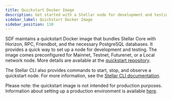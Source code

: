 ```yaml
---
title: Quickstart Docker Image
description: Get started with a Stellar node for development and testing.
sidebar_label: Quickstart Docker Image
sidebar_position: 110
---
```


SDF maintains a quickstart Docker image that bundles Stellar Core with Horizon, RPC, Friendbot, and the necessary PostgreSQL databases. It provides a quick way to set up a node for development and testing. The image comes preconfigured for Mainnet, Testnet, Futurenet, or a Local network node. More details are available at the [quickstart repository](https://github.com/stellar/quickstart).

The Stellar CLI also provides commands to start, stop, and observe a quickstart node. For more information, see the [Stellar CLI documentation](cli/stellar-cli.mdx#stellar-network-container).

Please note: the quickstart image is not intended for production purposes. Information about setting up a production environment is available [here](../../validators/README.mdx).
